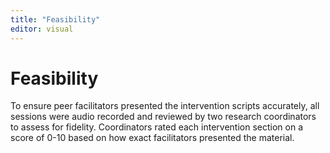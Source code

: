 ```yaml
---
title: "Feasibility"
editor: visual
---
```


# Feasibility

To ensure peer facilitators presented the intervention scripts accurately, all sessions were audio recorded and reviewed by two research coordinators to assess for fidelity. Coordinators rated each intervention section on a score of 0-10 based on how exact facilitators presented the material.
